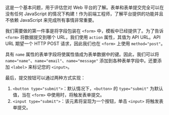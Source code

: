 
这是一个基本问题，用于评估您对 Web 平台的了解。表单和表单提交完全可以在没有任何 JavaScript 的情况下构建！作为前端工程师，了解平台提供的功能并且不依赖 JavaScript 来完成所有事情非常重要。

我们需要做的第一件事是将字段包装在 `<form>` 中，模板中已经提供了。为了告诉 `<form>` 将数据提交到哪个 URL，我们使用 `action` 属性，其值为 API URL。API URL 期望一个 HTTP POST 请求，因此我们也在 `<form>` 上使用 `method="post"`。

具有 `name` 属性的表单字段将使属性值成为表单数据中的键。因此，我们可以将 `name="name"`、`name="email"`、`name="message"` 添加到各种表单字段中。还要添加 `<label>` 来标记您的 `<input>`。

最后，提交按钮可以通过两种方式实现：

1. `<button type="submit">`：默认情况下，`<button>` 的 `type="submit"` 为默认值，当在 `<form>` 中使用时，将触发表单提交。
2. `<input type="submit">`：该元素将呈现为一个按钮，单击 `<input>` 将触发表单提交。

<TestCases />

<Notes />
